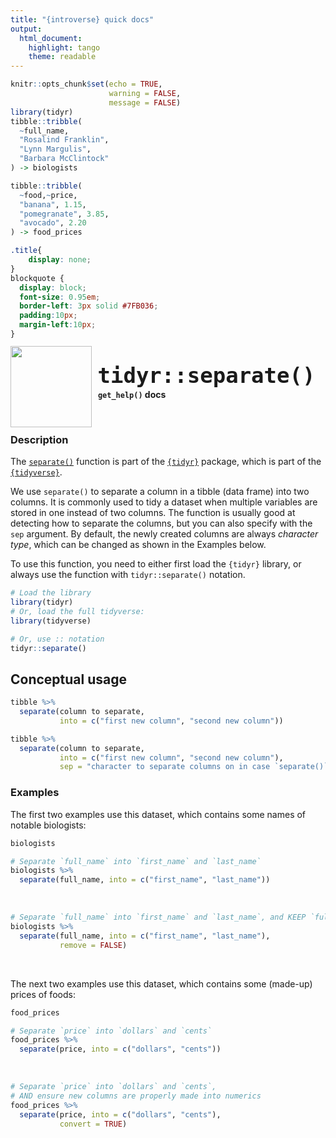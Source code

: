 ```yaml
---
title: "{introverse} quick docs"
output: 
  html_document:
    highlight: tango
    theme: readable
---
```



```r
knitr::opts_chunk$set(echo = TRUE, 
                      warning = FALSE, 
                      message = FALSE)
library(tidyr)
tibble::tribble(
  ~full_name, 
  "Rosalind Franklin", 
  "Lynn Margulis",
  "Barbara McClintock"
) -> biologists

tibble::tribble(
  ~food,~price, 
  "banana", 1.15,
  "pomegranate", 3.85,
  "avocado", 2.20
) -> food_prices

```

```css
.title{
    display: none;
}
blockquote {
  display: block;
  font-size: 0.95em;
  border-left: 3px solid #7FB036;
  padding:10px;
  margin-left:10px;
}
```

<div>
<br>
 <img src = "logo.png" style = "float:left;height:130px;margin-top:-20px;">
 <span style = "font-weight:bold;font-size:40px;"> 
  &nbsp;<code>tidyr::separate()</code>
 </span>
 <br>
 <b>&nbsp;&nbsp;&nbsp;<code>get_help()</code> docs</b>
</div>
<br>

### Description

The [`separate()`](https://tidyr.tidyverse.org/reference/separate.html) function is part of the [`{tidyr}`](https://tidyr.tidyverse.org/) package, which is part of the [`{tidyverse}`](https://www.tidyverse.org/).


We use `separate()` to separate a column in a tibble (data frame) into two columns. It is commonly used to tidy a dataset when multiple variables are stored in one instead of two columns. The function is usually good at detecting how to separate the columns, but you can also specify with the `sep` argument. By default, the newly created columns are always _character type_, which can be changed as shown in the Examples below.

<!-- Add the following if the topic is a function that does NOT come with base R, and uncomment/fill in the subsequent multiline HTML comment: -->
To use this function, you need to either first load the `{tidyr}` library, or always use the function with `tidyr::separate()` notation.

```r
# Load the library
library(tidyr)
# Or, load the full tidyverse:
library(tidyverse)

# Or, use :: notation
tidyr::separate()
```


## Conceptual usage 

```r
tibble %>% 
  separate(column to separate, 
           into = c("first new column", "second new column"))

tibble %>% 
  separate(column to separate, 
           into = c("first new column", "second new column"), 
           sep = "character to separate columns on in case `separate()` guesses poorly")
```

### Examples

The first two examples use this dataset, which contains some names of notable biologists:

```r
biologists
```

```r
# Separate `full_name` into `first_name` and `last_name`
biologists %>% 
  separate(full_name, into = c("first_name", "last_name"))
```

<br>  <!-- Do not delete the <br>, and make sure to keep the previous and following lines blank. -->

```r
# Separate `full_name` into `first_name` and `last_name`, and KEEP `full_name`
biologists %>% 
  separate(full_name, into = c("first_name", "last_name"), 
           remove = FALSE)
```

<br>

The next two examples use this dataset, which contains some (made-up) prices of foods:

```r
food_prices
```

```r
# Separate `price` into `dollars` and `cents`
food_prices %>% 
  separate(price, into = c("dollars", "cents"))
```

<br>  <!-- Do not delete the <br>, and make sure to keep the previous and following lines blank. -->

```r
# Separate `price` into `dollars` and `cents`, 
# AND ensure new columns are properly made into numerics
food_prices %>% 
  separate(price, into = c("dollars", "cents"), 
           convert = TRUE)
```
